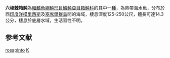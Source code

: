 {{Speciesbox 
| taxon = Kentrocapros rosapinto
| authority = [[Smith|Smith]], 1949
| status = NE
| status_system = IUCN3.1
| synonyms = *''Aracanostracion rosapinto, Smith, 1949''
}}
'''六棱棘箱魨'''為[[輻鰭魚綱|輻鰭魚綱]][[魨形目|魨形目]][[鱗魨亞目|鱗魨亞目]][[箱魨科|箱魨科]]的其中一[[種|種]]，為熱帶海水魚，分布於西[[印度洋|印度洋]][[模里西斯|模里西斯]]及[[塞席爾群島|塞席爾群島]]間的海域，棲息深度125-250公尺，體長可達14.3公分，棲息於底層水域，生活習性不明。

==参考文献==
{{Reflist}}
{{Taxonbar}}

[[Category:棘箱魨屬|rosapinto]]
[[Category:1949年描述的魚類|K]]